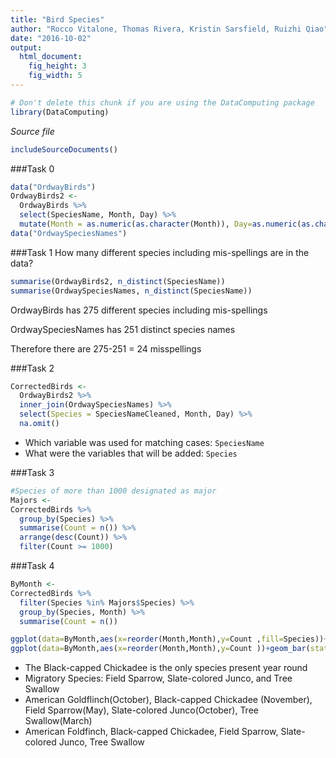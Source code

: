 ```yaml
---
title: "Bird Species"
author: "Rocco Vitalone, Thomas Rivera, Kristin Sarsfield, Ruizhi Qiao"
date: "2016-10-02"
output: 
  html_document:
    fig_height: 3
    fig_width: 5
---
```

<!-- Don't edit in between this line and the one below -->
```r
# Don't delete this chunk if you are using the DataComputing package
library(DataComputing)
```
*Source file* 
```r
includeSourceDocuments()
```
<!-- Don't edit the material above this line -->

###Task 0
```r
data("OrdwayBirds")
OrdwayBirds2 <-
  OrdwayBirds %>%
  select(SpeciesName, Month, Day) %>%
  mutate(Month = as.numeric(as.character(Month)), Day=as.numeric(as.character(Day)))
data("OrdwaySpeciesNames")
```

###Task 1
How many different species including mis-spellings are in the data?
```r
summarise(OrdwayBirds2, n_distinct(SpeciesName))
summarise(OrdwaySpeciesNames, n_distinct(SpeciesName))
```
OrdwayBirds has 275 different species including mis-spellings

OrdwaySpeciesNames has 251 distinct species names

Therefore there are 275-251 = 24 misspellings

###Task 2
```r
CorrectedBirds <-
  OrdwayBirds2 %>%
  inner_join(OrdwaySpeciesNames) %>%
  select(Species = SpeciesNameCleaned, Month, Day) %>%
  na.omit()
```

* Which variable was used for matching cases: `SpeciesName`
* What were the variables that will be added: `Species`

###Task 3
```r
#Species of more than 1000 designated as major
Majors <-
CorrectedBirds %>%
  group_by(Species) %>%
  summarise(Count = n()) %>%
  arrange(desc(Count)) %>%
  filter(Count >= 1000)
```

###Task 4
```r
ByMonth <-
CorrectedBirds %>%
  filter(Species %in% Majors$Species) %>%
  group_by(Species, Month) %>%
  summarise(Count = n())

ggplot(data=ByMonth,aes(x=reorder(Month,Month),y=Count ,fill=Species))+geom_bar(stat='identity',position='stack', width=.9) 
ggplot(data=ByMonth,aes(x=reorder(Month,Month),y=Count ))+geom_bar(stat='identity',position='stack', width=.9)+ facet_wrap(~Species,ncol=3) 

```

* The Black-capped Chickadee is the only species present year round
* Migratory Species: Field Sparrow, Slate-colored Junco, and Tree Swallow
* American Goldflinch(October), Black-capped Chickadee (November), Field Sparrow(May), Slate-colored Junco(October), Tree Swallow(March)
* American Foldfinch, Black-capped Chickadee, Field Sparrow, Slate-colored Junco, Tree Swallow
